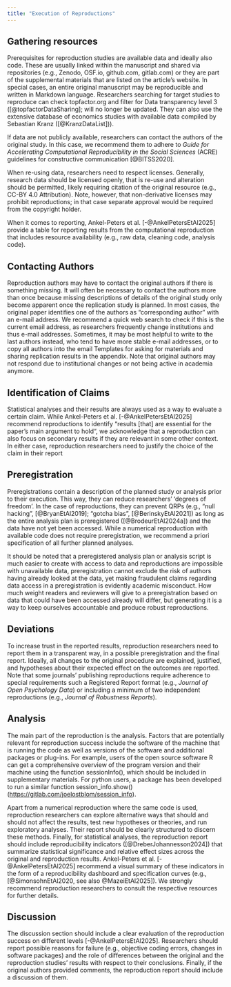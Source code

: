 ```yaml
---
title: "Execution of Reproductions"
---
```


## Gathering resources

Prerequisites for reproduction studies are available data and ideally also code. These are usually linked within the manuscript and shared via repositories (e.g., Zenodo, OSF.io, github.com, gitlab.com) or they are part of the supplemental materials that are listed on the article’s website. In special cases, an entire original manuscript may be reproducible and written in Markdown language. Researchers searching for target studies to reproduce can check topfactor.org and filter for Data transparency level 3 ([@topfactorDataSharing]; will no longer be updated. They can also use the extensive database of economics studies with available data compiled by Sebastian Kranz ([@KranzDataList])). 

If data are not publicly available, researchers can contact the authors of the original study. In this case, we recommend them to adhere to *Guide for Accelerating Computational Reproducibility in the Social Sciences* (ACRE) guidelines for constructive communication [@BITSS2020]. 

When re-using data, researchers need to respect licenses. Generally, research data should be licensed openly, that is re-use and alteration should be permitted, likely requiring citation of the original resource (e.g., CC-BY 4.0 Attribution). Note, however, that non-derivative licenses may prohibit reproductions; in that case separate approval would be required from the copyright holder.

When it comes to reporting, Ankel-Peters et al. [-@AnkelPetersEtAl2025] provide a table for reporting results from the computational reproduction that includes resource availability (e.g., raw data, cleaning code, analysis code).

## Contacting Authors

Reproduction authors may have to contact the original authors if there is something missing. It will often be necessary to contact the authors more than once because missing descriptions of details of the original study only become apparent once the replication study is planned. In most cases, the original paper identifies one of the authors as “corresponding author” with an e-mail address. We recommend a quick web search to check if this is the current email address, as researchers frequently change institutions and thus e-mail addresses. Sometimes, it may be most helpful to write to the last authors instead, who tend to have more stable e-mail addresses, or to copy all authors into the email Templates for asking for materials and sharing replication results in the appendix. Note that original authors may not respond due to institutional changes or not being active in academia anymore.

## Identification of Claims

Statistical analyses and their results are always used as a way to evaluate a certain claim. While Ankel-Peters et al. [-@AnkelPetersEtAl2025] recommend reproductions to identify “results [that] are essential for the paper's main argument to hold“, we acknowledge that a reproduction can also focus on secondary results if they are relevant in some other context. In either case, reproduction researchers need to justify the choice of the claim in their report

## Preregistration

Preregistrations contain a description of the planned study or analysis prior to their execution. This way, they can reduce researchers’ ‘degrees of freedom’. In the case of reproductions, they can prevent QRPs (e.g., “null hacking”, [@BryanEtAl2019]; “gotcha bias”, [@BerinskyEtAl2021]) as long as the entire analysis plan is preregistered ([@BrodeurEtAl2024a]) and the data have not yet been accessed. While a numerical reproduction with available code does not require preregistration, we recommend a priori specification of all further planned analyses.

It should be noted that a preregistered analysis plan or analysis script is much easier to create with access to data and reproductions are impossible with unavailable data, preregistration cannot exclude the risk of authors having already looked at the data, yet making fraudulent claims regarding data access in a preregistration is evidently academic misconduct. How much weight readers and reviewers will give to a preregistration based on data that could have been accessed already will differ, but generating it is a way to keep ourselves accountable and produce robust reproductions.

## Deviations

To increase trust in the reported results, reproduction researchers need to report them in a transparent way, in a possible preregistration and the final report. Ideally, all changes to the original procedure are explained, justified, and hypotheses about their expected effect on the outcomes are reported. Note that some journals’ publishing reproductions require adherence to special requirements such a Registered Report format (e.g., *Journal of Open Psychology Data*) or including a minimum of two independent reproductions (e.g., *Journal of Robustness Reports*).

## Analysis

The main part of the reproduction is the analysis. Factors that are potentially relevant for reproduction success include the software of the machine that is running the code as well as versions of the software and additional packages or plug-ins. For example, users of the open source software R can get a comprehensive overview of the program version and their machine using the function sessionInfo(), which should be included in supplementary materials. For python users, a package has been developed to run a similar function session_info.show() ([https://gitlab.com/joelostblom/session_info](https://gitlab.com/joelostblom/session_info)). 

Apart from a numerical reproduction where the same code is used, reproduction researchers can explore alternative ways that should and should not affect the results, test new hypotheses or theories, and run exploratory analyses. Their report should be clearly structured to discern these methods. Finally, for statistical analyses, the reproduction report should include reproducibility indicators ([@DreberJohannesson2024]) that summarize statistical significance and relative effect sizes across the original and reproduction results. Ankel-Peters et al. [-@AnkelPetersEtAl2025] recommend a visual summary of these indicators in the form of a reproducibility dashboard and specification curves (e.g., [@SimonsohnEtAl2020, see also @MazeiEtAl2025]). We strongly recommend reproduction researchers to consult the respective resources for further details.

## Discussion

The discussion section should include a clear evaluation of the reproduction success on different levels  [-@AnkelPetersEtAl2025]. Researchers should report possible reasons for failure (e.g., objective coding errors, changes in software packages) and the role of differences between the original and the reproduction studies’ results with respect to their conclusions. Finally, if the original authors provided comments, the reproduction report should include a discussion of them.
